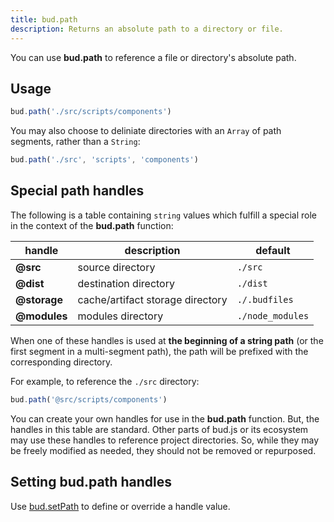 ```yaml
---
title: bud.path
description: Returns an absolute path to a directory or file.
---
```


You can use **bud.path** to reference a file or directory's absolute path.

## Usage

```ts
bud.path('./src/scripts/components')
```

You may also choose to deliniate directories with an `Array` of path segments, rather than a `String`:

```ts
bud.path('./src', 'scripts', 'components')
```

## Special path handles

The following is a table containing `string` values which fulfill a special role in the context of the **bud.path** function:

| handle       | description                      | default          |
| ------------ | -------------------------------- | ---------------- |
| **@src**     | source directory                 | `./src`          |
| **@dist**    | destination directory            | `./dist`         |
| **@storage** | cache/artifact storage directory | `./.budfiles`    |
| **@modules** | modules directory                | `./node_modules` |

When one of these handles is used at **the beginning of a string path** (or the first segment in a multi-segment path), the path will be
prefixed with the corresponding directory.

For example, to reference the `./src` directory:

```ts
bud.path('@src/scripts/components')
```

You can create your own handles for use in the **bud.path** function. But, the handles in this table are standard.
Other parts of bud.js or its ecosystem may use these handles to reference project directories. So, while they may be freely modified as needed, they should not be removed or repurposed.

## Setting **bud.path** handles

Use [bud.setPath](/docs/bud.setPath) to define or override a handle value.
